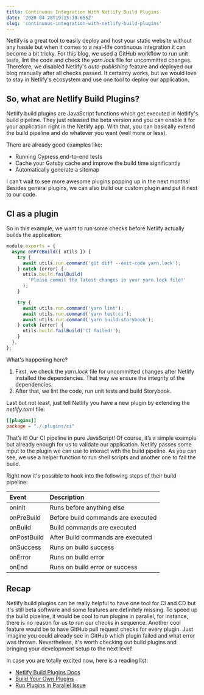 ```yaml
---
title: Continuous Integration With Netlify Build Plugins
date: '2020-04-28T19:15:38.655Z'
slug: 'continuous-integration-with-netlify-build-plugins'
---
```


Netlify is a great tool to easily deploy and host your static website without any hassle
but when it comes to a real-life continuous integration it can become a bit tricky. For this blog,
we used a GitHub workflow to run unit tests, lint the code and check the _yarn.lock_ file for uncommitted changes.
Therefore, we disabled Netlify's _auto-publishing_ feature and deployed our blog manually after all checks passed. It certainty
works, but we would love to stay in Netlify's ecosystem and use one tool to deploy our application.

## So, what are Netlify Build Plugins?

Netlify build plugins are JavaScript functions which get executed in Netlify's build pipeline. They just released the beta version
and you can enable it for your application right in the Netlify app. With that, you can basically extend the build pipeline and do whatever
you want (well more or less).

There are already good examples like:

- Running Cypress end-to-end tests
- Cache your Gatsby cache and improve the build time significantly
- Automatically generate a sitemap

I can’t wait to see more awesome plugins popping up in the next months! Besides general plugins, we can also build
our custom plugin and put it next to our code.

## CI as a plugin

So in this example, we want to run some checks before Netlify actually builds the application:

```javascript
module.exports = {
  async onPreBuild({ utils }) {
    try {
      await utils.run.command('git diff --exit-code yarn.lock');
    } catch (error) {
      utils.build.failBuild(
        'Please commit the latest changes in your yarn.lock file!'
      );
    }

    try {
      await utils.run.command('yarn lint');
      await utils.run.command('yarn test:ci');
      await utils.run.command('yarn build-storybook');
    } catch (error) {
      utils.build.failBuild('CI failed!');
    }
  },
};
```

What's happening here?

1. First, we check the _yarn.lock_ file for uncommitted changes after Netlify installed the dependencies. That way we ensure the integrity of the dependencies.
2. After that, we lint the code, run unit tests and build Storybook.

Last but not least, just tell Netlify you have a new plugin by extending the _netlify.toml_ file:

```toml
[[plugins]]
package = "./.plugins/ci"
```

That’s it! Our CI pipeline in pure JavaScript! Of course, it’s a simple example but already enough
for us to validate our application. Netlify passes some input to the plugin we can use to interact
with the build pipeline. As you can see, we use a helper function to run shell scripts and another one to fail the build.

Right now it's possible to hook into the following steps of their build pipeline:

| Event       | Description                        |
| :---------- | :--------------------------------- |
| onInit      | Runs before anything else          |
| onPreBuild  | Before build commands are executed |
| onBuild     | Build commands are executed        |
| onPostBuild | After Build commands are executed  |
| onSuccess   | Runs on build success              |
| onError     | Runs on build error                |
| onEnd       | Runs on build error or success     |

## Recap

Netlify build plugins can be really helpful to have one tool for CI and CD but it's
still beta software and some features are definitely missing. To speed up the build pipeline, it would be cool
to run plugins in parallel, for instance, there is no reason for us to run our checks in sequence. Another cool feature would be to
have GitHub pull request checks for every plugin. Just imagine you could already see in GitHub which plugin failed and what error
was thrown. Nevertheless, it's worth checking out build plugins and bringing your development setup to the next level!

In case you are totally excited now, here is a reading list:

- [Netlify Build Plugins Docs](https://docs.netlify.com/configure-builds/build-plugins/#enable-build-plugins-beta)
- [Build Your Own Plugins](https://github.com/netlify/build)
- [Run Plugins In Parallel Issue](https://github.com/netlify/build/issues/168)
